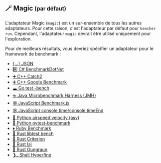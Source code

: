 ## 🪄 Magic <small>(par défaut)</small>

L'adaptateur Magic (`magic`) est un sur-ensemble de tous les autres adaptateurs.
Pour cette raison, c'est l'adaptateur par défaut pour `bencher run`.
Cependant, l'adaptateur `magic` devrait être utilisé uniquement pour l'exploration.

Pour de meilleurs résultats, vous devriez spécifier un adaptateur pour le framework de benchmark :

- [\{...\} JSON](#-json)
- [#️⃣ C# BenchmarkDotNet](#%EF%B8%8F%E2%83%A3-c-dotnet)
- [➕ C++ Catch2](#-c-catch2)
- [➕ C++ Google Benchmark](#-c-google)
- [🕳 Go test -bench](#-go-bench)
- [☕️ Java Microbenchmark Harness (JMH)](#%EF%B8%8F-java-jmh)
- [🕸 JavaScript Benchmark.js](#-javascript-benchmark)
- [🕸 JavaScript console.time/console.timeEnd](#-javascript-time)
- [🐍 Python airspeed velocity (asv)](#-python-asv)
- [🐍 Python pytest-benchmark](#-python-pytest)
- [♦️ Ruby Benchmark](#%EF%B8%8F-ruby-benchmark)
- [🦀 Rust libtest bench](#-rust-bench)
- [🦀 Rust Criterion](#-rust-criterion)
- [🦀 Rust Iai](#-rust-iai)
- [🦀 Rust Gungraun](#-rust-gungraun)
- [❯_ Shell Hyperfine](#_%EF%B8%8F-shell-hyperfine)
